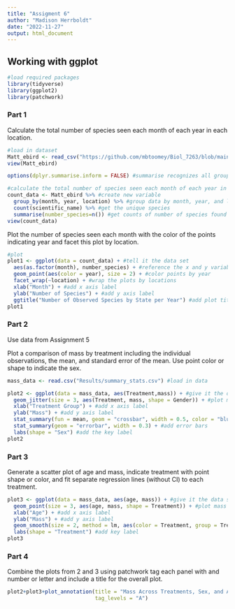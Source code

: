```yaml
---
title: "Assigment 6"
author: "Madison Herrboldt"
date: "2022-11-27"
output: html_document
---
```

## Working with ggplot

```r
#load required packages
library(tidyverse)
library(ggplot2)
library(patchwork)
```

### Part 1
Calculate the total number of species seen each month of each year in each location.

```r
#load in dataset 
Matt_ebird <- read_csv("https://github.com/mbtoomey/Biol_7263/blob/main/Data/MBT_ebird.csv?raw=true")
view(Matt_ebird)

options(dplyr.summarise.inform = FALSE) #summarise recognizes all groups

#calculate the total number of species seen each month of each year in each location
count_data <- Matt_ebird %>% #create new variable
  group_by(month, year, location) %>% #group data by month, year, and location
  count(scientific_name) %>% #get the unique species
  summarise(number_species=n()) #get counts of number of species found per month, year, and location
view(count_data)
```

Plot the number of species seen each month with the color of the points indicating year and facet this plot by location.

```r
#plot
plot1 <- ggplot(data = count_data) + #tell it the data set
  aes(as.factor(month), number_species) + #reference the x and y variables
  geom_point(aes(color = year), size = 2) + #color points by year 
  facet_wrap(~location) + #wrap the plots by locations
  xlab("Month") + #add x axis label
  ylab("Number of Species") + #add y axis label
  ggtitle("Number of Observed Species by State per Year") #add plot title
plot1
```

### Part 2 
Use data from Assignment 5

Plot a comparison of mass by treatment including the individual observations, the mean, and standard error of the mean. Use point color or shape to indicate the sex.

```r
mass_data <- read.csv("Results/summary_stats.csv") #load in data

plot2 <- ggplot(data = mass_data, aes(Treatment,mass)) + #give it the data set and assign x and y 
  geom_jitter(size = 3, aes(Treatment, mass, shape = Gender)) + #plot mass by treatment and sex (shape of points)
  xlab("Treatment Group") + #add x axis label
  ylab("Mass") + #add y axis label
  stat_summary(fun = mean, geom = "crossbar", width = 0.5, color = "blue") + #add the mean
  stat_summary(geom = "errorbar", width = 0.3) + #add error bars
  labs(shape = "Sex") #add the key label
plot2
```

### Part 3
Generate a scatter plot of age and mass, indicate treatment with point shape or color, and fit separate regression lines (without CI) to each treatment.

```r
plot3 <- ggplot(data = mass_data, aes(age, mass)) + #give it the data set and assign x and y
  geom_point(size = 3, aes(age, mass, shape = Treatment)) + #plot mass by age with point shapes differing by treatment
  xlab("Age") + #add x axis label
  ylab("Mass") + #add y axis label
  geom_smooth(size = 2, method = lm, aes(color = Treatment, group = Treatment), se=FALSE) + #add trend lines without confidence interval
  labs(shape = "Treatment") #add key label
plot3
```

### Part 4
Combine the plots from 2 and 3 using patchwork tag each panel with and number or letter and include a title for the overall plot.

```r
plot2+plot3+plot_annotation(title = "Mass Across Treatments, Sex, and Age",
                            tag_levels = "A") 
```





